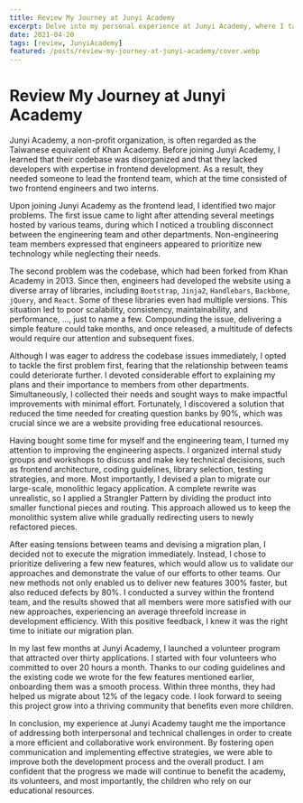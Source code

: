 ```yaml
---
title: Review My Journey at Junyi Academy
excerpt: Delve into my personal experience at Junyi Academy, where I tackled challenges head-on by fostering better communication, refining development strategies, and approaching solutions to strengthen its impact as a valuable educational resource.
date: 2021-04-20
tags: [review, JunyiAcademy]
featured: /posts/review-my-journey-at-junyi-academy/cover.webp
---
```


# Review My Journey at Junyi Academy

Junyi Academy, a non-profit organization, is often regarded as the Taiwanese equivalent of Khan Academy. Before joining Junyi Academy, I learned that their codebase was disorganized and that they lacked developers with expertise in frontend development. As a result, they needed someone to lead the frontend team, which at the time consisted of two frontend engineers and two interns.

Upon joining Junyi Academy as the frontend lead, I identified two major problems. The first issue came to light after attending several meetings hosted by various teams, during which I noticed a troubling disconnect between the engineering team and other departments. Non-engineering team members expressed that engineers appeared to prioritize new technology while neglecting their needs.

The second problem was the codebase, which had been forked from Khan Academy in 2013. Since then, engineers had developed the website using a diverse array of libraries, including `Bootstrap`, `Jinja2`, `Handlebars`, `Backbone`, `jQuery`, and `React`. Some of these libraries even had multiple versions. This situation led to poor scalability, consistency, maintainability, and performance, ..., just to name a few. Compounding the issue, delivering a simple feature could take months, and once released, a multitude of defects would require our attention and subsequent fixes.

Although I was eager to address the codebase issues immediately, I opted to tackle the first problem first, fearing that the relationship between teams could deteriorate further. I devoted considerable effort to explaining my plans and their importance to members from other departments. Simultaneously, I collected their needs and sought ways to make impactful improvements with minimal effort. Fortunately, I discovered a solution that reduced the time needed for creating question banks by 90%, which was crucial since we are a website providing free educational resources.

Having bought some time for myself and the engineering team, I turned my attention to improving the engineering aspects. I organized internal study groups and workshops to discuss and make key technical decisions, such as frontend architecture, coding guidelines, library selection, testing strategies, and more. Most importantly, I devised a plan to migrate our large-scale, monolithic legacy application. A complete rewrite was unrealistic, so I applied a Strangler Pattern by dividing the product into smaller functional pieces and routing. This approach allowed us to keep the monolithic system alive while gradually redirecting users to newly refactored pieces.

After easing tensions between teams and devising a migration plan, I decided not to execute the migration immediately. Instead, I chose to prioritize delivering a few new features, which would allow us to validate our approaches and demonstrate the value of our efforts to other teams. Our new methods not only enabled us to deliver new features 300% faster, but also reduced defects by 80%. I conducted a survey within the frontend team, and the results showed that all members were more satisfied with our new approaches, experiencing an average threefold increase in development efficiency. With this positive feedback, I knew it was the right time to initiate our migration plan.

In my last few months at Junyi Academy, I launched a volunteer program that attracted over thirty applications. I started with four volunteers who committed to over 20 hours a month. Thanks to our coding guidelines and the existing code we wrote for the few features mentioned earlier, onboarding them was a smooth process. Within three months, they had helped us migrate about 12% of the legacy code. I look forward to seeing this project grow into a thriving community that benefits even more children.

In conclusion, my experience at Junyi Academy taught me the importance of addressing both interpersonal and technical challenges in order to create a more efficient and collaborative work environment. By fostering open communication and implementing effective strategies, we were able to improve both the development process and the overall product. I am confident that the progress we made will continue to benefit the academy, its volunteers, and most importantly, the children who rely on our educational resources.
